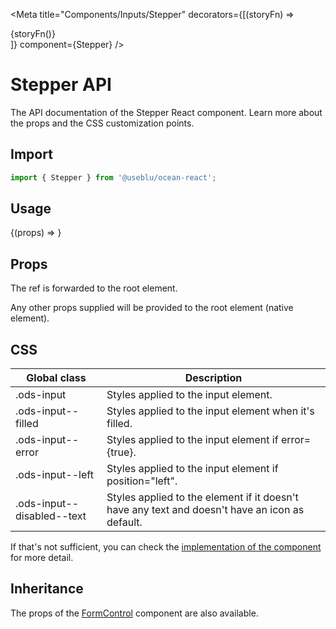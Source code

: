 
<Meta
  title="Components/Inputs/Stepper"
  decorators={[(storyFn) => <div className="input-story">{storyFn()}</div>]}
  component={Stepper}
/>

# Stepper API

The API documentation of the Stepper React component. Learn more about the props and the CSS customization points.

## Import

```javascript
import { Stepper } from '@useblu/ocean-react';
```

## Usage

<Canvas>
  <Story
    name="Stepper"
    args={{
      label: 'Label',
      min: 0,
      placeholder: 'Placeholder...',
      helperText: 'Some text here!',
      error: false,
      disabled: false,
    }}
    parameters={{
      controls: { exclude: /^blocked*/ },
    }}
    argTypes={{
      label: {
        control: 'text',
      },
      min: {
        control: 'number',
      },
      max: {
        control: 'number',
      },
      placeholder: {
        control: 'text',
      },
      disabled: {
        control: 'boolean',
      },
      helperText: {
        control: 'text',
      },
    }}
  >
    {(props) => <Stepper id="stepper-playground" {...props} />}
  </Story>
</Canvas>

## Props

<ArgsTable of="." />

The ref is forwarded to the root element.

Any other props supplied will be provided to the root element (native element).

## CSS

| Global class               | Description                                                                                    |
| -------------------------- | ---------------------------------------------------------------------------------------------- |
| .ods-input                 | Styles applied to the input element.                                                           |
| .ods-input--filled         | Styles applied to the input element when it's filled.                                          |
| .ods-input--error          | Styles applied to the input element if error={true}.                                           |
| .ods-input--left           | Styles applied to the input element if position="left".                                        |
| .ods-input--disabled--text | Styles applied to the element if it doesn't have any text and doesn't have an icon as default. |

If that's not sufficient, you can check the [implementation of the component](https://github.com/ocean-ds/ocean-web/blob/master/packages/ocean-react/src/Stepper/Stepper.tsx) for more detail.

## Inheritance

The props of the [FormControl](?path=/docs/components-formcontrol--page) component are also available.
